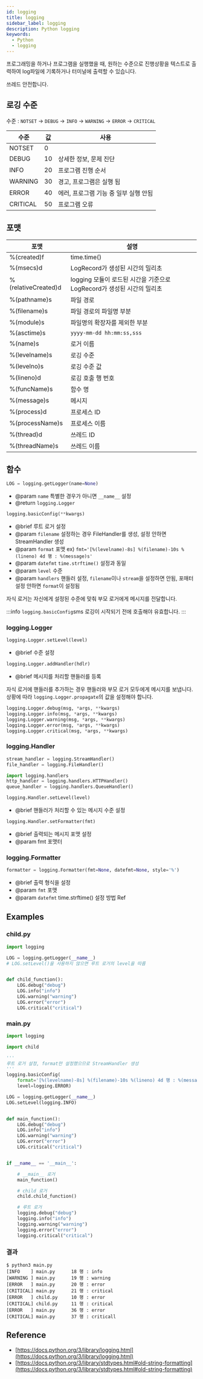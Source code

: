 ```yaml
---
id: logging
title: logging
sidebar_label: logging
description: Python logging
keywords:
  - Python
  - logging
---
```


프로그래밍을 하거나 프로그램을 실행했을 때, 원하는 수준으로 진행상황을 텍스트로 출력하여 log파일에 기록하거나 터미널에 출력할 수 있습니다.

쓰레드 안전합니다.

## 로깅 수준

수준 : `NOTSET` -> `DEBUG` -> `INFO` -> `WARNING` -> `ERROR` -> `CRITICAL`

| 수준     | 값  | 사용                                  |
| -------- | --- | ------------------------------------- |
| NOTSET   | 0   |                                       |
| DEBUG    | 10  | 상세한 정보, 문제 진단                |
| INFO     | 20  | 프로그램 진행 순서                    |
| WARNING  | 30  | 경고, 프로그램은 실행 됨              |
| ERROR    | 40  | 에러, 프로그램 기능 중 일부 실행 안됨 |
| CRITICAL | 50  | 프로그램 오류                         |

## 포맷

| 포맷                | 설명                                                                   |
| ------------------- | ---------------------------------------------------------------------- |
| %(created)f         | time.time()                                                            |
| %(msecs)d           | LogRecord가 생성된 시간의 밀리초                                       |
| %(relativeCreated)d | logging 모듈이 로드된 시간을 기준으로 LogRecord가 생성된 시간의 밀리초 |
| %(pathname)s        | 파일 경로                                                              |
| %(filename)s        | 파일 경로의 파일명 부분                                                |
| %(module)s          | 파일명의 확장자를 제외한 부분                                          |
| %(asctime)s         | `yyyy-mm-dd hh:mm:ss,sss`                                              |
| %(name)s            | 로거 이름                                                              |
| %(levelname)s       | 로깅 수준                                                              |
| %(levelno)s         | 로깅 수준 값                                                           |
| %(lineno)d          | 로깅 호출 행 번호                                                      |
| %(funcName)s        | 함수 명                                                                |
| %(message)s         | 메시지                                                                 |
| %(process)d         | 프로세스 ID                                                            |
| %(processName)s     | 프로세스 이름                                                          |
| %(thread)d          | 쓰레드 ID                                                              |
| %(threadName)s      | 쓰레드 이름                                                            |

## 함수

```python
LOG = logging.getLogger(name=None)
```

- @param `name` 특별한 경우가 아니면 `__name__` 설정
- @return `logging.Logger`

```python
logging.basicConfig(**kwargs)
```

- @brief 루트 로거 설정
- @param `filename` 설정하는 경우 FileHandler를 생성, 설정 안하면 StreamHandler 생성
- @param `format` 포맷
  ex) `fmt='[%(levelname)-8s] %(filename)-10s %(lineno) 4d 행 : %(message)s'`
- @param `datefmt` `time.strftime()` 설정과 동일
- @param `level` 수준
- @param `handlers` 핸들러 설정, `filename`이나 `stream`을 설정하면 안됨, 포매터 설정 안하면 `format`이 설정됨

자식 로거는 자신에게 설정된 수준에 맞춰 부모 로거에게 메시지를 전달합니다.

:::info
`logging.basicConfig`sms 로깅이 시작되기 전에 호출해야 유효합니다.
:::

### logging.Logger

```python
logging.Logger.setLevel(level)
```

- @brief 수준 설정

```python
logging.Logger.addHandler(hdlr)
```

- @brief 메시지를 처리할 핸들러를 등록

자식 로거에 핸들러를 추가하는 경우 핸들러와 부모 로거 모두에게 메시지를 보냅니다.
상황에 따라 `logging.Logger.propagate`의 값을 설정해야 합니다.

```python
logging.Logger.debug(msg, *args, **kwargs)
logging.Logger.info(msg, *args, **kwargs)
logging.Logger.warning(msg, *args, **kwargs)
logging.Logger.error(msg, *args, **kwargs)
logging.Logger.critical(msg, *args, **kwargs)
```

### logging.Handler

```python
stream_handler = logging.StreamHandler()
file_handler = logging.FileHandler()

import logging.handlers
http_handler = logging.handlers.HTTPHandler()
queue_handler = logging.handlers.QueueHandler()
```

```python
logging.Handler.setLevel(level)
```

- @brief 핸들러가 처리할 수 있는 메시지 수준 설정

```python
logging.Handler.setFormatter(fmt)
```

- @brief 출력되는 메시지 포맷 설정
- @param fmt 포맷터

### logging.Formatter

```python
formatter = logging.Formatter(fmt=None, datefmt=None, style='%')
```

- @brief 출력 형식을 설정
- @param `fmt` 포맷
- @param `datefmt` time.strftime() 설정 방법 Ref

## Examples

### child.py

```python
import logging

LOG = logging.getLogger(__name__)
# LOG.setLevel()을 사용하지 않으면 루트 로거의 level을 따름


def child_function():
    LOG.debug("debug")
    LOG.info("info")
    LOG.warning("warning")
    LOG.error("error")
    LOG.critical("critical")
```

### main.py

```python
import logging

import child

'''
루트 로거 설정, format만 설정했으므로 StreamHandler 생성
'''
logging.basicConfig(
    format='[%(levelname)-8s] %(filename)-10s %(lineno) 4d 행 : %(message)s',
    level=logging.ERROR)

LOG = logging.getLogger(__name__)
LOG.setLevel(logging.INFO)


def main_function():
    LOG.debug("debug")
    LOG.info("info")
    LOG.warning("warning")
    LOG.error("error")
    LOG.critical("critical")


if __name__ == '__main__':

    # __main__ 로거
    main_function()

    # child 로거
    child.child_function()

    # 루트 로거
    logging.debug("debug")
    logging.info("info")
    logging.warning("warning")
    logging.error("error")
    logging.critical("critical")
```

### 결과

```shell {1}
$ python3 main.py
[INFO    ] main.py      18 행 : info
[WARNING ] main.py      19 행 : warning
[ERROR   ] main.py      20 행 : error
[CRITICAL] main.py      21 행 : critical
[ERROR   ] child.py     10 행 : error
[CRITICAL] child.py     11 행 : critical
[ERROR   ] main.py      36 행 : error
[CRITICAL] main.py      37 행 : criticall
```

## Reference

- [https://docs.python.org/3/library/logging.html](https://docs.python.org/3/library/logging.html)
- [https://docs.python.org/3/library/stdtypes.html#old-string-formatting](https://docs.python.org/3/library/stdtypes.html#old-string-formatting)
